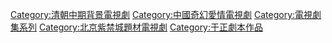 {{noteTA
|G1=姓氏}}
[[Category:清朝中期背景電視劇|Category:清朝中期背景電視劇]]
[[Category:中國奇幻愛情電視劇|Category:中國奇幻愛情電視劇]]
[[Category:電視劇集系列|Category:電視劇集系列]]
[[Category:北京紫禁城題材電視劇|Category:北京紫禁城題材電視劇]]
[[Category:于正劇本作品|Category:于正劇本作品]]